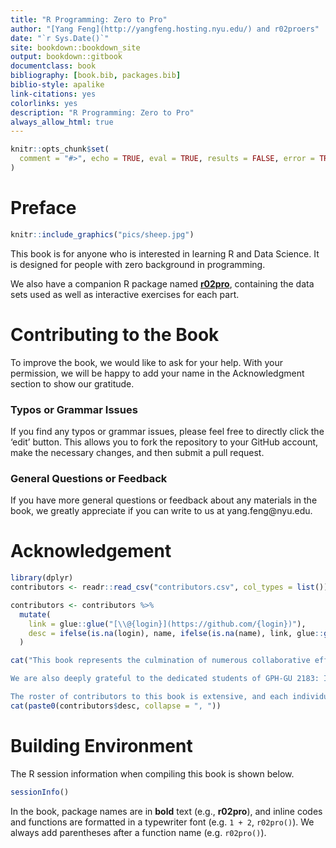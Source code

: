 ```yaml
--- 
title: "R Programming: Zero to Pro"
author: "[Yang Feng](http://yangfeng.hosting.nyu.edu/) and r02proers"
date: "`r Sys.Date()`"
site: bookdown::bookdown_site
output: bookdown::gitbook
documentclass: book
bibliography: [book.bib, packages.bib]
biblio-style: apalike
link-citations: yes
colorlinks: yes
description: "R Programming: Zero to Pro"
always_allow_html: true
---
```

```r
knitr::opts_chunk$set(
  comment = "#>", echo = TRUE, eval = TRUE, results = FALSE, error = TRUE, fig.width = 6, warning = FALSE, collapse = TRUE, tidy=TRUE
)
```

# Preface {-}

```r
knitr::include_graphics("pics/sheep.jpg")
```


This book is for anyone who is interested in learning R and Data Science. It is designed for people with zero background in programming. 

We also have a companion R package named [**r02pro**](https://cran.rstudio.com/web/packages/r02pro/index.html), containing the data sets used as well as interactive exercises for each part. 


# Contributing to the Book  {-}

To improve the book, we would like to ask for your help. With your permission, we will be happy to add your name in the Acknowledgment section to show our gratitude. 

### Typos or Grammar Issues {-}

If you find any typos or grammar issues, please feel free to directly click the 'edit' button. This allows you to fork the repository to your GitHub account, make the necessary changes, and then submit a pull request.

### General Questions or Feedback  {-}

If you have more general questions or feedback about any materials in the book, we greatly appreciate if you can write to us at yang.feng@nyu.edu. 


# Acknowledgement {-}



```r
library(dplyr)
contributors <- readr::read_csv("contributors.csv", col_types = list())

contributors <- contributors %>% 
  mutate(
    link = glue::glue("[\\@{login}](https://github.com/{login})"),
    desc = ifelse(is.na(login), name, ifelse(is.na(name), link, glue::glue("{name} ({link})")))
  )

cat("This book represents the culmination of numerous collaborative efforts and the synthesis of diverse perspectives. We extend our heartfelt gratitude to Dr. Rebecca Betensky, Dr. Rumi Chunara, Dr. Hai Shu, and Ms. Jianan Zhu for their invaluable contributions. Their visionary guidance was pivotal in the conceptualization and development of the courses GPH-GU 2183: Introduction to Statistical Programming in R and GPH-GU 2184: Intermediate Statistical Programming in R. Notably, Ms. Jianan Zhu played a significant role in shaping an earlier version of this book.

We are also deeply grateful to the dedicated students of GPH-GU 2183: Introduction to Statistical Programming in R, GPH-GU 2184: Intermediate Statistical Programming in R, and GPH-GU 2182: Statistical Programming in R at New York University. Their enthusiasm and commitment have greatly enriched the learning experience and inspired many of the ideas presented in this text.

The roster of contributors to this book is extensive, and each individual's unique perspective and expertise has helped shape its content in meaningful ways. This text truly stands as a testament to the power of collaboration and the spirit of learning. The list of people who made contributions include ")
cat(paste0(contributors$desc, collapse = ", "))
```

# Building Environment {-}

The R session information when compiling this book is shown below.
```r
sessionInfo()
```


In the book, package names are in **bold** text (e.g., **r02pro**), and inline codes and functions are formatted in a typewriter font (e.g. `1 + 2`, `r02pro()`). We always add parentheses after a function name (e.g. `r02pro()`).
